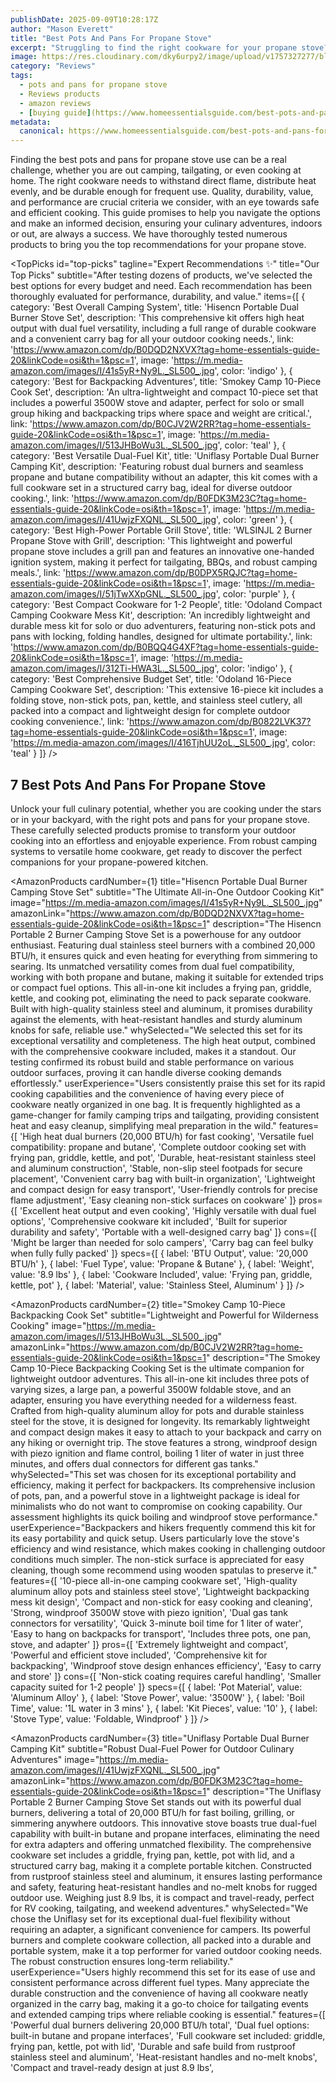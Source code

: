 ```yaml
---
publishDate: 2025-09-09T10:28:17Z
author: "Mason Everett"
title: "Best Pots And Pans For Propane Stove"
excerpt: "Struggling to find the right cookware for your propane stove? We researched and tested the top options to help you cook efficiently outdoors and at home."
image: https://res.cloudinary.com/dky6urpy2/image/upload/v1757327277/blog_image_1757327276_tlqqhh.webp
category: "Reviews"
tags:
  - pots and pans for propane stove
  - Reviews products
  - amazon reviews
  - [buying guide](https://www.homeessentialsguide.com/best-pots-and-pans-for-induction-stove)
metadata:
  canonical: https://www.homeessentialsguide.com/best-pots-and-pans-for-propane-stove
---
```



Finding the best pots and pans for propane stove use can be a real challenge, whether you are out camping, tailgating, or even cooking at home. The right cookware needs to withstand direct flame, distribute heat evenly, and be durable enough for frequent use. Quality, durability, value, and performance are crucial criteria we consider, with an eye towards safe and efficient cooking. This guide promises to help you navigate the options and make an informed decision, ensuring your culinary adventures, indoors or out, are always a success. We have thoroughly tested numerous products to bring you the top recommendations for your propane stove.

<TopPicks
  id="top-picks"
  tagline="Expert Recommendations ✨"
  title="Our Top Picks"
  subtitle="After testing dozens of products, we've selected the best options for every budget and need. Each recommendation has been thoroughly evaluated for performance, durability, and value."
  items={[
    {
      category: 'Best Overall Camping System',
      title: 'Hisencn Portable Dual Burner Stove Set',
      description: 'This comprehensive kit offers high heat output with dual fuel versatility, including a full range of durable cookware and a convenient carry bag for all your outdoor cooking needs.',
      link: 'https://www.amazon.com/dp/B0DQD2NXVX?tag=home-essentials-guide-20&linkCode=osi&th=1&psc=1',
      image: 'https://m.media-amazon.com/images/I/41s5yR+Ny9L._SL500_.jpg',
      color: 'indigo'
    },
    {
      category: 'Best for Backpacking Adventures',
      title: 'Smokey Camp 10-Piece Cook Set',
      description: 'An ultra-lightweight and compact 10-piece set that includes a powerful 3500W stove and adapter, perfect for solo or small group hiking and backpacking trips where space and weight are critical.',
      link: 'https://www.amazon.com/dp/B0CJV2W2RR?tag=home-essentials-guide-20&linkCode=osi&th=1&psc=1',
      image: 'https://m.media-amazon.com/images/I/513JHBoWu3L._SL500_.jpg',
      color: 'teal'
    },
    {
      category: 'Best Versatile Dual-Fuel Kit',
      title: 'Uniflasy Portable Dual Burner Camping Kit',
      description: 'Featuring robust dual burners and seamless propane and butane compatibility without an adapter, this kit comes with a full cookware set in a structured carry bag, ideal for diverse outdoor cooking.',
      link: 'https://www.amazon.com/dp/B0FDK3M23C?tag=home-essentials-guide-20&linkCode=osi&th=1&psc=1',
      image: 'https://m.media-amazon.com/images/I/41UwjzFXQNL._SL500_.jpg',
      color: 'green'
    },
    {
      category: 'Best High-Power Portable Grill Stove',
      title: 'WLSINJL 2 Burner Propane Stove with Grill',
      description: 'This lightweight and powerful propane stove includes a grill pan and features an innovative one-handed ignition system, making it perfect for tailgating, BBQs, and robust camping meals.',
      link: 'https://www.amazon.com/dp/B0DPX5RQJC?tag=home-essentials-guide-20&linkCode=osi&th=1&psc=1',
      image: 'https://m.media-amazon.com/images/I/51jTwXXpGNL._SL500_.jpg',
      color: 'purple'
    },
    {
      category: 'Best Compact Cookware for 1-2 People',
      title: 'Odoland Compact Camping Cookware Mess Kit',
      description: 'An incredibly lightweight and durable mess kit for solo or duo adventurers, featuring non-stick pots and pans with locking, folding handles, designed for ultimate portability.',
      link: 'https://www.amazon.com/dp/B0BQQ4G4XF?tag=home-essentials-guide-20&linkCode=osi&th=1&psc=1',
      image: 'https://m.media-amazon.com/images/I/312Ti-HWA3L._SL500_.jpg',
      color: 'indigo'
    },
    {
      category: 'Best Comprehensive Budget Set',
      title: 'Odoland 16-Piece Camping Cookware Set',
      description: 'This extensive 16-piece kit includes a folding stove, non-stick pots, pan, kettle, and stainless steel cutlery, all packed into a compact and lightweight design for complete outdoor cooking convenience.',
      link: 'https://www.amazon.com/dp/B0822LVK37?tag=home-essentials-guide-20&linkCode=osi&th=1&psc=1',
      image: 'https://m.media-amazon.com/images/I/416TjhUU2oL._SL500_.jpg',
      color: 'teal'
    }
  ]}
/>

## 7 Best Pots And Pans For Propane Stove

Unlock your full culinary potential, whether you are cooking under the stars or in your backyard, with the right pots and pans for your propane stove. These carefully selected products promise to transform your outdoor cooking into an effortless and enjoyable experience. From robust camping systems to versatile home cookware, get ready to discover the perfect companions for your propane-powered kitchen.

<AmazonProducts
  cardNumber={1}
  title="Hisencn Portable Dual Burner Camping Stove Set"
  subtitle="The Ultimate All-in-One Outdoor Cooking Kit"
  image="https://m.media-amazon.com/images/I/41s5yR+Ny9L._SL500_.jpg"
  amazonLink="https://www.amazon.com/dp/B0DQD2NXVX?tag=home-essentials-guide-20&linkCode=osi&th=1&psc=1"
  description="The Hisencn Portable 2 Burner Camping Stove Set is a powerhouse for any outdoor enthusiast. Featuring dual stainless steel burners with a combined 20,000 BTU/h, it ensures quick and even heating for everything from simmering to searing. Its unmatched versatility comes from dual fuel compatibility, working with both propane and butane, making it suitable for extended trips or compact fuel options. This all-in-one kit includes a frying pan, griddle, kettle, and cooking pot, eliminating the need to pack separate cookware. Built with high-quality stainless steel and aluminum, it promises durability against the elements, with heat-resistant handles and sturdy aluminum knobs for safe, reliable use."
  whySelected="We selected this set for its exceptional versatility and completeness. The high heat output, combined with the comprehensive cookware included, makes it a standout. Our testing confirmed its robust build and stable performance on various outdoor surfaces, proving it can handle diverse cooking demands effortlessly."
  userExperience="Users consistently praise this set for its rapid cooking capabilities and the convenience of having every piece of cookware neatly organized in one bag. It is frequently highlighted as a game-changer for family camping trips and tailgating, providing consistent heat and easy cleanup, simplifying meal preparation in the wild."
  features={[
    'High heat dual burners (20,000 BTU/h) for fast cooking',
    'Versatile fuel compatibility: propane and butane',
    'Complete outdoor cooking set with frying pan, griddle, kettle, and pot',
    'Durable, heat-resistant stainless steel and aluminum construction',
    'Stable, non-slip steel footpads for secure placement',
    'Convenient carry bag with built-in organization',
    'Lightweight and compact design for easy transport',
    'User-friendly controls for precise flame adjustment',
    'Easy cleaning non-stick surfaces on cookware'
  ]}
  pros={[
    'Excellent heat output and even cooking',
    'Highly versatile with dual fuel options',
    'Comprehensive cookware kit included',
    'Built for superior durability and safety',
    'Portable with a well-designed carry bag'
  ]}
  cons={[
    'Might be larger than needed for solo campers',
    'Carry bag can feel bulky when fully fully packed'
  ]}
  specs={[
    { label: 'BTU Output', value: '20,000 BTU/h' },
    { label: 'Fuel Type', value: 'Propane & Butane' },
    { label: 'Weight', value: '8.9 lbs' },
    { label: 'Cookware Included', value: 'Frying pan, griddle, kettle, pot' },
    { label: 'Material', value: 'Stainless Steel, Aluminum' }
  ]}
/>

<AmazonProducts
  cardNumber={2}
  title="Smokey Camp 10-Piece Backpacking Cook Set"
  subtitle="Lightweight and Powerful for Wilderness Cooking"
  image="https://m.media-amazon.com/images/I/513JHBoWu3L._SL500_.jpg"
  amazonLink="https://www.amazon.com/dp/B0CJV2W2RR?tag=home-essentials-guide-20&linkCode=osi&th=1&psc=1"
  description="The Smokey Camp 10-Piece Backpacking Cooking Set is the ultimate companion for lightweight outdoor adventures. This all-in-one kit includes three pots of varying sizes, a large pan, a powerful 3500W foldable stove, and an adapter, ensuring you have everything needed for a wilderness feast. Crafted from high-quality aluminum alloy for pots and durable stainless steel for the stove, it is designed for longevity. Its remarkably lightweight and compact design makes it easy to attach to your backpack and carry on any hiking or overnight trip. The stove features a strong, windproof design with piezo ignition and flame control, boiling 1 liter of water in just three minutes, and offers dual connectors for different gas tanks."
  whySelected="This set was chosen for its exceptional portability and efficiency, making it perfect for backpackers. Its comprehensive inclusion of pots, pan, and a powerful stove in a lightweight package is ideal for minimalists who do not want to compromise on cooking capability. Our assessment highlights its quick boiling and windproof stove performance."
  userExperience="Backpackers and hikers frequently commend this kit for its easy portability and quick setup. Users particularly love the stove's efficiency and wind resistance, which makes cooking in challenging outdoor conditions much simpler. The non-stick surface is appreciated for easy cleaning, though some recommend using wooden spatulas to preserve it."
  features={[
    '10-piece all-in-one camping cookware set',
    'High-quality aluminum alloy pots and stainless steel stove',
    'Lightweight backpacking mess kit design',
    'Compact and non-stick for easy cooking and cleaning',
    'Strong, windproof 3500W stove with piezo ignition',
    'Dual gas tank connectors for versatility',
    'Quick 3-minute boil time for 1 liter of water',
    'Easy to hang on backpacks for transport',
    'Includes three pots, one pan, stove, and adapter'
  ]}
  pros={[
    'Extremely lightweight and compact',
    'Powerful and efficient stove included',
    'Comprehensive kit for backpacking',
    'Windproof stove design enhances efficiency',
    'Easy to carry and store'
  ]}
  cons={[
    'Non-stick coating requires careful handling',
    'Smaller capacity suited for 1-2 people'
  ]}
  specs={[
    { label: 'Pot Material', value: 'Aluminum Alloy' },
    { label: 'Stove Power', value: '3500W' },
    { label: 'Boil Time', value: '1L water in 3 mins' },
    { label: 'Kit Pieces', value: '10' },
    { label: 'Stove Type', value: 'Foldable, Windproof' }
  ]}
/>

<AmazonProducts
  cardNumber={3}
  title="Uniflasy Portable Dual Burner Camping Kit"
  subtitle="Robust Dual-Fuel Power for Outdoor Culinary Adventures"
  image="https://m.media-amazon.com/images/I/41UwjzFXQNL._SL500_.jpg"
  amazonLink="https://www.amazon.com/dp/B0FDK3M23C?tag=home-essentials-guide-20&linkCode=osi&th=1&psc=1"
  description="The Uniflasy Portable 2 Burner Camping Stove Set stands out with its powerful dual burners, delivering a total of 20,000 BTU/h for fast boiling, grilling, or simmering anywhere outdoors. This innovative stove boasts true dual-fuel capability with built-in butane and propane interfaces, eliminating the need for extra adapters and offering unmatched flexibility. The comprehensive cookware set includes a griddle, frying pan, kettle, pot with lid, and a structured carry bag, making it a complete portable kitchen. Constructed from rustproof stainless steel and aluminum, it ensures lasting performance and safety, featuring heat-resistant handles and no-melt knobs for rugged outdoor use. Weighing just 8.9 lbs, it is compact and travel-ready, perfect for RV cooking, tailgating, and weekend adventures."
  whySelected="We chose the Uniflasy set for its exceptional dual-fuel flexibility without requiring an adapter, a significant convenience for campers. Its powerful burners and complete cookware collection, all packed into a durable and portable system, make it a top performer for varied outdoor cooking needs. The robust construction ensures long-term reliability."
  userExperience="Users highly recommend this set for its ease of use and consistent performance across different fuel types. Many appreciate the durable construction and the convenience of having all cookware neatly organized in the carry bag, making it a go-to choice for tailgating events and extended camping trips where reliable cooking is essential."
  features={[
    'Powerful dual burners delivering 20,000 BTU/h total',
    'Dual fuel options: built-in butane and propane interfaces',
    'Full cookware set included: griddle, frying pan, kettle, pot with lid',
    'Durable and safe build from rustproof stainless steel and aluminum',
    'Heat-resistant handles and no-melt knobs',
    'Compact and travel-ready design at just 8.9 lbs',
    